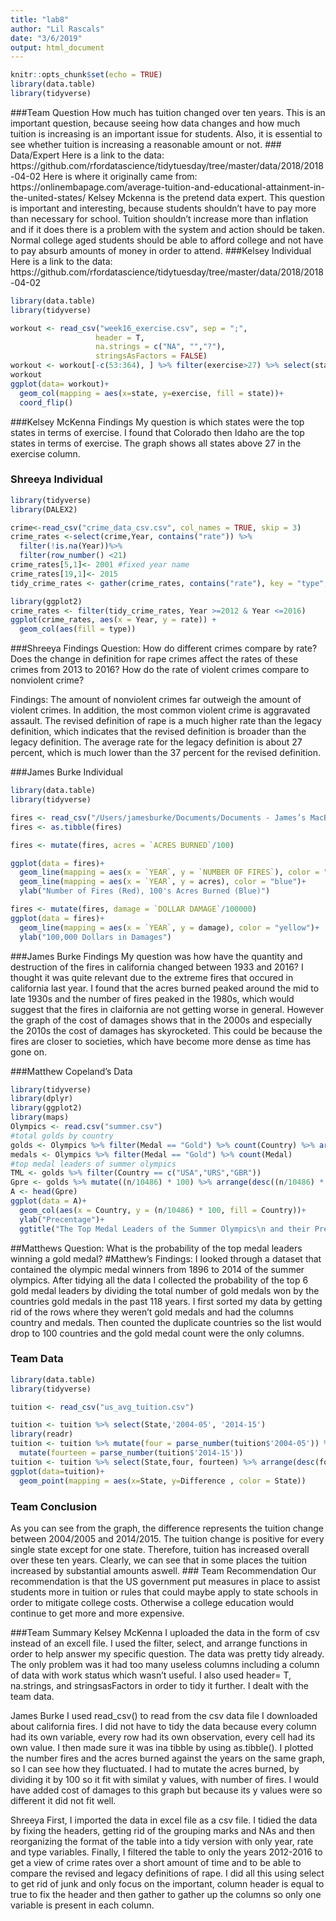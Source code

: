 ```yaml
---
title: "lab8"
author: "Lil Rascals"
date: "3/6/2019"
output: html_document
---
```



```r
knitr::opts_chunk$set(echo = TRUE)
library(data.table)
library(tidyverse)
```
###Team Question
How much has tuition changed over ten years. This is an important question, because seeing how data changes and how much tuition is increasing is an important issue for students. Also, it is essential to see whether tuition is increasing a reasonable amount or not. 
### Data/Expert
Here is a link to the data: https://github.com/rfordatascience/tidytuesday/tree/master/data/2018/2018-04-02
Here is where it originally came from: https://onlinembapage.com/average-tuition-and-educational-attainment-in-the-united-states/
Kelsey Mckenna is the pretend data expert. This question is important and interesting, because students shouldn't have to pay more than necessary for school. Tuition shouldn't increase more than inflation and if it does there is a problem with the system and action should be taken. Normal college aged students should be able to afford college and not have to pay absurb amounts of money in order to attend. 
###Kelsey Individual
Here is a link to the data: https://github.com/rfordatascience/tidytuesday/tree/master/data/2018/2018-04-02
```r

library(data.table)
library(tidyverse)

workout <- read_csv("week16_exercise.csv", sep = ";", 
                   header = T,
                   na.strings = c("NA", "","?"),
                   stringsAsFactors = FALSE)
workout <- workout[-c(53:364), ] %>% filter(exercise>27) %>% select(state, exercise) %>% arrange(desc(exercise))
workout
ggplot(data= workout)+
  geom_col(mapping = aes(x=state, y=exercise, fill = state))+
  coord_flip()

```
###Kelsey McKenna Findings
My question is which states were the top states in terms of exercise. 
I found that Colorado then Idaho are the top states in terms of exercise. 
The graph shows all states above 27 in the exercise column. 

### Shreeya Individual
```r
library(tidyverse)
library(DALEX2)

crime<-read_csv("crime_data_csv.csv", col_names = TRUE, skip = 3) 
crime_rates <-select(crime,Year, contains("rate")) %>%
  filter(!is.na(Year))%>%
  filter(row_number() <21) 
crime_rates[5,1]<- 2001 #fixed year name
crime_rates[19,1]<- 2015
tidy_crime_rates <- gather(crime_rates, contains("rate"), key = "type", value = "rate")

library(ggplot2)
crime_rates <- filter(tidy_crime_rates, Year >=2012 & Year <=2016) 
ggplot(crime_rates, aes(x = Year, y = rate)) + 
  geom_col(aes(fill = type)) 
```
###Shreeya Findings
Question: How do different crimes compare by rate? Does the change in definition for rape crimes affect the rates of these crimes from 2013 to 2016? How do the rate of violent crimes compare to nonviolent crime?

Findings: The amount of nonviolent crimes far outweigh the amount of violent crimes. In addition, the most common violent crime is aggravated assault. The revised definition of rape is a much higher rate than the legacy definition, which indicates that the revised definition is broader than the legacy definition. The average rate for the legacy definition is about 27 percent, which is much lower than the 37 percent for the revised definition. 


###James Burke Individual
```r

library(data.table)
library(tidyverse)

fires <- read_csv("/Users/jamesburke/Documents/Documents - James’s MacBook Pro/Data Science Labs/Lab8_littleRascals/cal-fire-incidents.csv")
fires <- as.tibble(fires)

fires <- mutate(fires, acres = `ACRES BURNED`/100)

ggplot(data = fires)+
  geom_line(mapping = aes(x = `YEAR`, y = `NUMBER OF FIRES`), color = "red")+
  geom_line(mapping = aes(x = `YEAR`, y = acres), color = "blue")+
  ylab("Number of Fires (Red), 100's Acres Burned (Blue)")

```
```r
fires <- mutate(fires, damage = `DOLLAR DAMAGE`/100000)
ggplot(data = fires)+
  geom_line(mapping = aes(x = `YEAR`, y = damage), color = "yellow")+
  ylab("100,000 Dollars in Damages")
```
###James Burke Findings
My question was how have the quantity and destruction of the fires in california changed between 1933 and 2016? I thought it was quite relevant due to the extreme fires that occured in california last year. I found that the acres burned peaked around the mid to late 1930s and the number of fires peaked in the 1980s, which would suggest that the fires in claifornia are not getting worse in general. However the graph of the cost of damages shows that in the 2000s and especially the 2010s the cost of damages has skyrocketed. This could be because the fires are closer to societies, which have become more dense as time has gone on.

###Matthew Copeland's Data
```r
library(tidyverse)
library(dplyr)
library(ggplot2)
library(maps)
Olympics <- read.csv("summer.csv")
#total golds by country
golds <- Olympics %>% filter(Medal == "Gold") %>% count(Country) %>% arrange(desc(n)) 
medals <- Olympics %>% filter(Medal == "Gold") %>% count(Medal)
#top medal leaders of summer olympics
TML <- golds %>% filter(Country == c("USA","URS","GBR"))
Gpre <- golds %>% mutate((n/10486) * 100) %>% arrange(desc((n/10486) * 100))
A <- head(Gpre)
ggplot(data = A)+
  geom_col(aes(x = Country, y = (n/10486) * 100, fill = Country))+
  ylab("Precentage")+
  ggtitle("The Top Medal Leaders of the Summer Olympics\n and their Precentage of Winning a Gold Medal.")
```
##Matthews Question:
What is the probability of the top medal leaders winning a gold medal?
#Matthew's Findings:
I looked through a dataset that contained the olympic medal winners from 1896 to 2014 of the summer olympics. After tidying all the data I collected the probability of the top 6 gold medal leaders by dividing the total number of gold medals won by the countries gold medals in the past 118 years. I first sorted my data by getting rid of the rows where they weren't gold medals and had the columns country and medals. Then counted the duplicate countries so the list would drop to 100 countries and the gold medal count were the only columns. 

### Team Data
```r
library(data.table)
library(tidyverse)

tuition <- read_csv("us_avg_tuition.csv")

tuition <- tuition %>% select(State,'2004-05', '2014-15')
library(readr)
tuition <- tuition %>% mutate(four = parse_number(tuition$'2004-05')) %>%
  mutate(fourteen = parse_number(tuition$'2014-15'))
tuition <- tuition %>% select(State,four, fourteen) %>% arrange(desc(four)) %>% mutate(Difference = fourteen-four)
ggplot(data=tuition)+
  geom_point(mapping = aes(x=State, y=Difference , color = State))


```

### Team Conclusion
As you can see from the graph, the difference represents the tuition change between 2004/2005 and 2014/2015. The tuition change is positive for every single state except for one state. Therefore, tuition has increased overall over these ten years. Clearly, we can see that in some places the tuition increased by substantial amounts aswell. 
### Team Recommendation
Our recommendation is that the US government put measures in place to assist students more in tuition or rules that could maybe apply to state schools in order to mitigate college costs. Otherwise a college education would continue to get more and more expensive. 

###Team Summary
Kelsey McKenna
I uploaded the data in the form of csv instead of an excell file. I used the filter, select, and arrange functions in order to help answer my specific question. The data was pretty tidy already. The only problem was it had too many useless columns including a column of data with work status which wasn't useful. I also used header= T, na.strings, and stringsasFactors in order to tidy it further. I dealt with the team data. 

James Burke
I used read_csv() to read from the csv data file I downloaded about california fires. I did not have to tidy the data because every column had its own variable, every row had its own observation, every cell had its own value. I then made sure it was ina tibble by using as.tibble(). I plotted the number fires and the acres burned against the years on the same graph, so I can see how they fluctuated. I had to mutate the acres burned, by dividing it by 100 so it fit with similat y values, with number of fires. I would have added cost of damages to this graph but because its y values were so different it did not fit well.  

Shreeya 
First, I imported the data in excel file as a csv file. I tidied the data by fixing the headers, getting rid of the grouping marks and NAs and then reorganizing the format of the table into a tidy version with only year, rate and type variables. Finally, I filtered the table to only the years 2012-2016 to get a view of crime rates over a short amount of time and to be able to compare the revised and legacy definitions of rape. I did all this using select to get rid of junk and only focus on the important, column header is equal to true to fix the header and then gather to gather up the columns so only one variable is present in each column. 